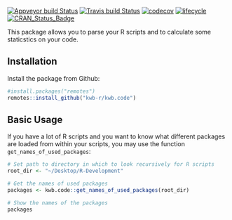 [![Appveyor build Status](https://ci.appveyor.com/api/projects/status/knce4t2sgwt6hr86/branch/master?svg=true)](https://ci.appveyor.com/project/KWB-R/kwb-code/branch/master)
[![Travis build Status](https://travis-ci.org/KWB-R/kwb.code.svg?branch=master)](https://travis-ci.org/KWB-R/kwb.code)
[![codecov](https://codecov.io/github/KWB-R/kwb.code/branch/master/graphs/badge.svg)](https://codecov.io/github/KWB-R/kwb.code)
[![lifecycle](https://img.shields.io/badge/lifecycle-experimental-orange.svg)](https://www.tidyverse.org/lifecycle/#experimental)
[![CRAN_Status_Badge](https://www.r-pkg.org/badges/version/kwb.code)]()

This package allows you to parse your R scripts and to calculate some staticstics on your code.

## Installation

Install the package from Github: 
```r
#install.packages("remotes")
remotes::install_github("kwb-r/kwb.code")
```

## Basic Usage

If you have a lot of R scripts and you want to know what different packages
are loaded from within your scripts, you may use the function
`get_names_of_used_packages`:

```r
# Set path to directory in which to look recursively for R scripts
root_dir <- "~/Desktop/R-Development"

# Get the names of used packages  
packages <- kwb.code::get_names_of_used_packages(root_dir)

# Show the names of the packages
packages
```
